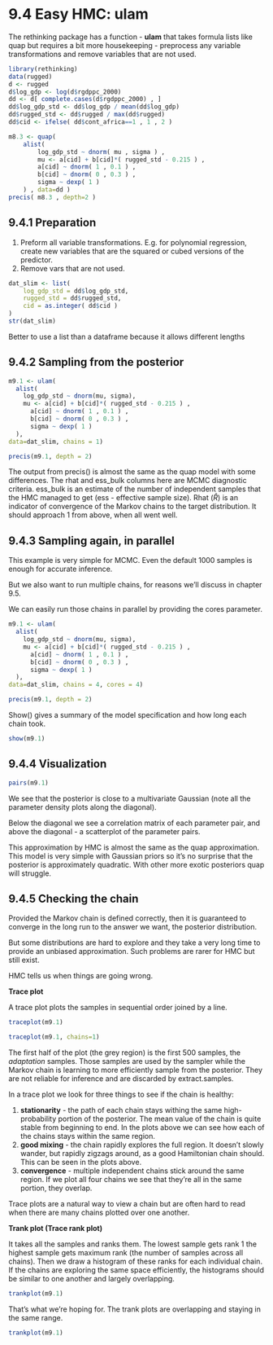 # 9.4 Easy HMC: ulam

The rethinking package has a function - **ulam** that takes formula lists like quap but requires a bit more housekeeping - preprocess any variable transformations and remove variables that are not used.

```r
library(rethinking)
data(rugged)
d <- rugged
d$log_gdp <- log(d$rgdppc_2000)
dd <- d[ complete.cases(d$rgdppc_2000) , ]
dd$log_gdp_std <- dd$log_gdp / mean(dd$log_gdp)
dd$rugged_std <- dd$rugged / max(dd$rugged)
dd$cid <- ifelse( dd$cont_africa==1 , 1 , 2 )
```

```r
m8.3 <- quap(
    alist(
        log_gdp_std ~ dnorm( mu , sigma ) ,
        mu <- a[cid] + b[cid]*( rugged_std - 0.215 ) ,
        a[cid] ~ dnorm( 1 , 0.1 ) ,
        b[cid] ~ dnorm( 0 , 0.3 ) ,
        sigma ~ dexp( 1 )
    ) , data=dd )
precis( m8.3 , depth=2 )
```

## 9.4.1 Preparation

1.  Preform all variable transformations. E.g. for polynomial regression, create new variables that are the squared or cubed versions of the predictor.
2.  Remove vars that are not used.

```r
dat_slim <- list(
    log_gdp_std = dd$log_gdp_std,
    rugged_std = dd$rugged_std,
    cid = as.integer( dd$cid )
)
str(dat_slim)
```

Better to use a list than a dataframe because it allows different lengths

## 9.4.2 Sampling from the posterior

```r
m9.1 <- ulam(
  alist(
    log_gdp_std ~ dnorm(mu, sigma),
    mu <- a[cid] + b[cid]*( rugged_std - 0.215 ) ,
      a[cid] ~ dnorm( 1 , 0.1 ) ,
      b[cid] ~ dnorm( 0 , 0.3 ) ,
      sigma ~ dexp( 1 )
  ),
data=dat_slim, chains = 1)
```

```r
precis(m9.1, depth = 2)
```

The output from precis() is almost the same as the quap model with some differences. The rhat and ess_bulk columns here are MCMC diagnostic criteria. ess_bulk is an estimate of the number of independent samples that the HMC managed to get (ess - effective sample size). Rhat ($\hat{R}$) is an indicator of convergence of the Markov chains to the target distribution. It should approach 1 from above, when all went well.

## 9.4.3 Sampling again, in parallel

This example is very simple for MCMC. Even the default 1000 samples is enough for accurate inference.

But we also want to run multiple chains, for reasons we'll discuss in chapter 9.5.

We can easily run those chains in parallel by providing the cores parameter.

```r
m9.1 <- ulam(
  alist(
    log_gdp_std ~ dnorm(mu, sigma),
    mu <- a[cid] + b[cid]*( rugged_std - 0.215 ) ,
      a[cid] ~ dnorm( 1 , 0.1 ) ,
      b[cid] ~ dnorm( 0 , 0.3 ) ,
      sigma ~ dexp( 1 )
  ),
data=dat_slim, chains = 4, cores = 4)
```

```r
precis(m9.1, depth = 2)
```

Show() gives a summary of the model specification and how long each chain took.

```r
show(m9.1)
```

## 9.4.4 Visualization

```r
pairs(m9.1)
```

We see that the posterior is close to a multivariate Gaussian (note all the parameter density plots along the diagonal).

Below the diagonal we see a correlation matrix of each parameter pair, and above the diagonal - a scatterplot of the parameter pairs.

This approximation by HMC is almost the same as the quap approximation. This model is very simple with Gaussian priors so it's no surprise that the posterior is approximately quadratic. With other more exotic posteriors quap will struggle.

## 9.4.5 Checking the chain

Provided the Markov chain is defined correctly, then it is guaranteed to converge in the long run to the answer we want, the posterior distribution.

But some distributions are hard to explore and they take a very long time to provide an unbiased approximation. Such problems are rarer for HMC but still exist.

HMC tells us when things are going wrong.

**Trace plot**

A trace plot plots the samples in sequential order joined by a line.

```r
traceplot(m9.1)
```

```r
traceplot(m9.1, chains=1)
```

The first half of the plot (the grey region) is the first 500 samples, the *adaptation* samples. Those samples are used by the sampler while the Markov chain is learning to more efficiently sample from the posterior. They are not reliable for inference and are discarded by extract.samples.

In a trace plot we look for three things to see if the chain is healthy:

1.  **stationarity** - the path of each chain stays withing the same high-probability portion of the posterior. The mean value of the chain is quite stable from beginning to end. In the plots above we can see how each of the chains stays within the same region.
2.  **good mixing** - the chain rapidly explores the full region. It doesn't slowly wander, but rapidly zigzags around, as a good Hamiltonian chain should. This can be seen in the plots above.
3.  **convergence** - multiple independent chains stick around the same region. If we plot all four chains we see that they're all in the same portion, they overlap.

Trace plots are a natural way to view a chain but are often hard to read when there are many chains plotted over one another.

**Trank plot (Trace rank plot)**

It takes all the samples and ranks them. The lowest sample gets rank 1 the highest sample gets maximum rank (the number of samples across all chains). Then we draw a histogram of these ranks for each individual chain. If the chains are exploring the same space efficiently, the histograms should be similar to one another and largely overlapping.

```r
trankplot(m9.1)
```

That's what we're hoping for. The trank plots are overlapping and staying in the same range.

```r
trankplot(m9.1)
```
